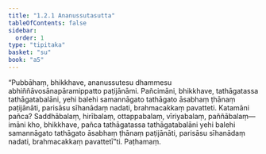 ```yaml
---
title: "1.2.1 Ananussutasutta"
tableOfContents: false
sidebar:
  order: 1
type: "tipitaka"
basket: "su"
book: "a5"
---
```



<DynamicBreadcrumb />

<Division number="11" book="a5">

<Paragraph number="44" book="a5">
“Pubbāhaṃ, bhikkhave, ananussutesu dhammesu abhiññāvosānapāramippatto paṭijānāmi. Pañcimāni, bhikkhave, tathāgatassa tathāgatabalāni, yehi balehi samannāgato tathāgato āsabhaṃ ṭhānaṃ paṭijānāti, parisāsu sīhanādaṃ nadati, brahmacakkaṃ pavatteti. Katamāni pañca? Saddhābalaṃ, hirībalaṃ, ottappabalaṃ, vīriyabalaṃ, paññābalaṃ—  imāni kho, bhikkhave, pañca tathāgatassa tathāgatabalāni yehi balehi samannāgato tathāgato āsabhaṃ ṭhānaṃ paṭijānāti, parisāsu sīhanādaṃ nadati, brahmacakkaṃ pavattetī”ti.

</Paragraph>
</Division>

<Paragraph number="45" type="center" book="a5">
Paṭhamaṃ.
</Paragraph>
